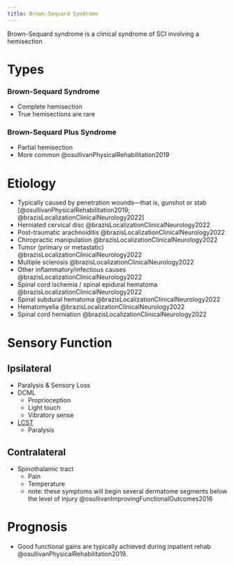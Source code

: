 ```yaml
---
title: Brown-Sequard Syndrome
---
```


Brown-Sequard syndrome is a clinical syndrome of SCI involving a hemisection

# Types

:::{layout-ncol="2"}

### Brown-Sequard Syndrome

- Complete hemisection
- True hemisections are rare


### Brown-Sequard Plus Syndrome

- Partial hemisection
- More common @osullivanPhysicalRehabilitation2019
:::

# Etiology


- Typically caused by penetration wounds—that is, gunshot or stab [@osullivanPhysicalRehabilitation2019; @brazisLocalizationClinicalNeurology2022]
- Herniated cervical disc @brazisLocalizationClinicalNeurology2022 
- Post-traumatic arachnoiditis @brazisLocalizationClinicalNeurology2022 
- Chiropractic manipulation @brazisLocalizationClinicalNeurology2022 
- Tumor (primary or metastatic) @brazisLocalizationClinicalNeurology2022 
- Multiple sclerosis @brazisLocalizationClinicalNeurology2022 
- Other inflammatory/infectious causes @brazisLocalizationClinicalNeurology2022 
- Spinal cord ischemia / spinal epidural hematoma @brazisLocalizationClinicalNeurology2022 
- Spinal subdural hematoma @brazisLocalizationClinicalNeurology2022 
- Hematomyelia @brazisLocalizationClinicalNeurology2022 
- Spinal cord herniation @brazisLocalizationClinicalNeurology2022 




# Sensory Function

:::{layout-ncol="2"}

## Ipsilateral

- Paralysis & Sensory Loss
- DCML
    - Proprioception
    - Light touch
    - Vibratory sense
- [LCST]({{< var ref-lateral-corticospinal-tract.path >}})
    - Paralysis

## Contralateral

- Spinothalamic tract
    - Pain
    - Temperature
    - note: these symptoms will begin several dermatome segments below the level of injury @osullivanImprovingFunctionalOutcomes2016

:::


# Prognosis

- Good functional gains are typically achieved during inpatient rehab @osullivanPhysicalRehabilitation2019.